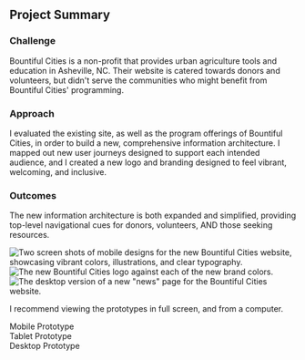 
<section className='summary-card'>
    <h2 className='visually-hidden'>Project Summary</h2>
    <h3>Challenge</h3>
    <p>Bountiful Cities is a non-profit that provides urban agriculture tools and education in Asheville, NC. Their website is catered towards donors and volunteers, but didn't serve the communities who might benefit from Bountiful Cities' programming.</p>
    <h3>Approach</h3>
    <p>I evaluated the existing site, as well as the program offerings of Bountiful Cities, in order to build a new, comprehensive information architecture. I mapped out new user journeys designed to support each intended audience, and I created a new logo and branding designed to feel vibrant, welcoming, and inclusive.</p>
    <h3>Outcomes</h3>
    <p>The new information architecture is both expanded and simplified, providing top-level navigational cues for donors, volunteers, AND those seeking resources.</p>
</section>

<Image src={mobileViews} alt="Two screen shots of mobile designs for the new Bountiful Cities website, showcasing vibrant colors, illustrations, and clear typography." className='visual'/>

<Image src={colors} alt="The new Bountiful Cities logo against each of the new brand colors." className='visual'/>

<Image src={news} alt='The desktop version of a new "news" page for the Bountiful Cities website.' className='visual'/>

<H2group eyebrow="Demo" heading="Explore the Figma Prototypes" />

I recommend viewing the prototypes in full screen, and from a computer.

 <div className='cta'>
    <Link href='https://www.figma.com/proto/sZD1OBfKKxn0ZR1xqgf1Dj/Bountiful-Cities-site-redesign?node-id=1-811&t=vSirLYMyPdljXfDu-1&scaling=scale-down&content-scaling=fixed&page-id=0%3A1&starting-point-node-id=1%3A811' target='_blank'>
      <span className="label">
        Mobile Prototype
      <img src="/images/arrow.svg" className="icon" aria-hidden="true" alt=''/>
    </span>
  </Link>
</div>
 <div className='cta'>
    <Link href='https://www.figma.com/proto/sZD1OBfKKxn0ZR1xqgf1Dj/Bountiful-Cities-site-redesign?node-id=1-1650&t=MXbPsljjj92TUD4P-0&scaling=scale-down&content-scaling=fixed&page-id=1%3A2&starting-point-node-id=1%3A1650' target='_blank'>
      <span className="label">
        Tablet Prototype
      <img src="/images/arrow.svg" className="icon" aria-hidden="true" alt=''/>
    </span>
  </Link>
</div>
 <div className='cta'>
    <Link href='https://www.figma.com/proto/sZD1OBfKKxn0ZR1xqgf1Dj/Bountiful-Cities-site-redesign?node-id=1-2770&t=1ctJoc4CrANlK6lj-1&scaling=scale-down&content-scaling=fixed&page-id=1%3A3&starting-point-node-id=1%3A2770' target='_blank'>
      <span className="label">
        Desktop Prototype
      <img src="/images/arrow.svg" className="icon" aria-hidden="true" alt=''/>
    </span>
  </Link>
</div>